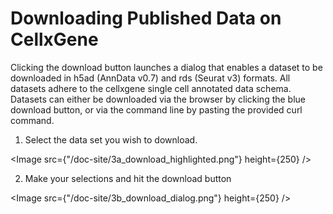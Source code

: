 # Downloading Published Data on CellxGene

Clicking the download button launches a dialog that enables a dataset to be downloaded in h5ad (AnnData v0.7) and rds (Seurat v3) formats. All datasets adhere to the cellxgene single cell annotated data schema. Datasets can either be downloaded via the browser by clicking the blue download button, or via the command line by pasting the provided curl command.

1. Select the data set you wish to download.

<Image src={"/doc-site/3a_download_highlighted.png"} height={250} />

2. Make your selections and hit the download button

<Image src={"/doc-site/3b_download_dialog.png"} height={250} />
